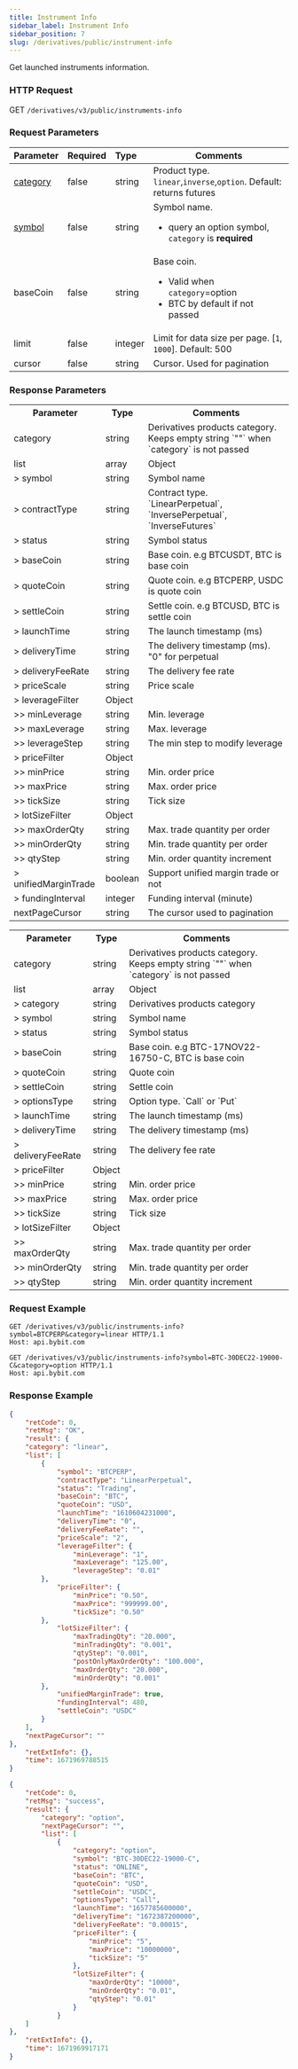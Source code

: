 ```yaml
---
title: Instrument Info
sidebar_label: Instrument Info
sidebar_position: 7
slug: /derivatives/public/instrument-info
---
```


Get launched instruments information.

### HTTP Request
GET `/derivatives/v3/public/instruments-info`

### Request Parameters
| Parameter | Required | Type | Comments|
|:----- |:-------|:-----|------ |
|[category](../enum#category) |false |string |Product type. `linear`,`inverse`,`option`. Default: returns futures|
|[symbol](../enum#symbol) |false |string |Symbol name. <ul><li>query an option symbol, `category` is **required**</li></ul>|
|baseCoin |false |string |Base coin. <ul><li>Valid when `category`=option</li><li>BTC by default if not passed</li></ul>|
|limit |false |integer |Limit for data size per page. [`1`, `1000`]. Default: 500|
|cursor |false |string |Cursor. Used for pagination|

### Response Parameters
<Tabs>
<TabItem value="future" label="Linear/Inverse" default>
    <table border="0.8">
        <tr>
            <th>Parameter</th><th>Type</th><th>Comments</th>
        </tr>
        <tr>
            <td>category</td><td>string</td><td>Derivatives products category. Keeps empty string `""` when `category` is not passed</td>
        </tr>
        <tr>
            <td>list</td><td>array</td><td>Object</td>
        </tr>
        <tr>
            <td>> symbol</td><td>string</td><td>Symbol name </td>
        </tr>
        <tr>
            <td>> contractType</td><td>string</td><td>Contract type. `LinearPerpetual`, `InversePerpetual`, `InverseFutures`</td>
        </tr>
        <tr>
            <td>> status</td><td>string</td><td>Symbol status </td>
        </tr>
        <tr>
            <td>> baseCoin</td><td>string</td><td>Base coin. e.g BTCUSDT, BTC is base coin</td>
        </tr>
        <tr>
            <td>> quoteCoin</td><td>string</td><td>Quote coin. e.g BTCPERP, USDC is quote coin</td>
        </tr>
        <tr>
            <td>> settleCoin</td><td>string</td><td>Settle coin. e.g BTCUSD, BTC is settle coin</td>
        </tr>
        <tr>
            <td>> launchTime</td><td>string</td><td>The launch timestamp (ms) </td>
        </tr>
        <tr>
            <td>> deliveryTime</td><td>string</td><td>The delivery timestamp (ms). "0" for perpetual </td>
        </tr>
        <tr>
            <td>> deliveryFeeRate</td><td>string</td><td>The delivery fee rate </td>
        </tr>
        <tr>
            <td>> priceScale</td><td>string</td><td>Price scale</td>
        </tr>
        <tr>
            <td>> leverageFilter</td><td>Object</td><td> </td>
        </tr>
        <tr>
            <td>>> minLeverage</td><td>string</td><td>Min. leverage </td>
        </tr>
        <tr>
            <td>>> maxLeverage</td><td>string</td><td>Max. leverage </td>
        </tr>
        <tr>
            <td>>> leverageStep</td><td>string</td><td>The min step to modify leverage </td>
        </tr>
        <tr>
            <td>> priceFilter</td><td>Object</td><td> </td>
        </tr>
        <tr>
            <td>>> minPrice</td><td>string</td><td>Min. order price</td>
        </tr>
        <tr>
            <td>>> maxPrice</td><td>string</td><td>Max. order price</td>
        </tr>
        <tr>
            <td>>> tickSize</td><td>string</td><td>Tick size</td>
        </tr>
        <tr>
            <td>> lotSizeFilter</td><td>Object</td><td> </td>
        </tr>
        <tr>
            <td>>> maxOrderQty</td><td>string</td><td>Max. trade quantity per order </td>
        </tr>
        <tr>
            <td>>> minOrderQty</td><td>string</td><td>Min. trade quantity per order </td>
        </tr>
        <tr>
            <td>>> qtyStep</td><td>string</td><td>Min. order quantity increment </td>
        </tr>
        <tr>
            <td>> unifiedMarginTrade</td><td>boolean</td><td>Support unified margin trade or not </td>
        </tr>
        <tr>
            <td>> fundingInterval</td><td>integer</td><td>Funding interval (minute) </td>
        </tr>
        <tr>
            <td>nextPageCursor</td><td>string</td><td>The cursor used to pagination</td>
        </tr>
    </table>
</TabItem>


<TabItem value="option" label="option">
    <table border="0.8">
        <tr>
            <th>Parameter</th><th>Type</th><th>Comments</th>
        </tr>
        <tr>
            <td>category</td><td>string</td><td>Derivatives products category. Keeps empty string `""` when `category` is not passed</td>
        </tr>
        <tr>
            <td>list</td><td>array</td><td>Object</td>
        </tr>
        <tr>
            <td>> category</td><td>string</td><td>Derivatives products category </td>
        </tr>
        <tr>
            <td>> symbol</td><td>string</td><td>Symbol name </td>
        </tr>
        <tr>
            <td>> status</td><td>string</td><td>Symbol status </td>
        </tr>
        <tr>
            <td>> baseCoin</td><td>string</td><td>Base coin. e.g BTC-17NOV22-16750-C, BTC is base coin </td>
        </tr>
        <tr>
            <td>> quoteCoin</td><td>string</td><td>Quote coin </td>
        </tr>
        <tr>
            <td>> settleCoin</td><td>string</td><td>Settle coin </td>
        </tr>
        <tr>
            <td>> optionsType</td><td>string</td><td>Option type. `Call` or `Put` </td>
        </tr>
        <tr>
            <td>> launchTime</td><td>string</td><td>The launch timestamp (ms) </td>
        </tr>
        <tr>
            <td>> deliveryTime</td><td>string</td><td>The delivery timestamp (ms) </td>
        </tr>
        <tr>
            <td>> deliveryFeeRate</td><td>string</td><td>The delivery fee rate </td>
        </tr>
        <tr>
            <td>> priceFilter</td><td>Object</td><td> </td>
        </tr>
        <tr>
            <td>>> minPrice</td><td>string</td><td>Min. order price</td>
        </tr>
        <tr>
            <td>>> maxPrice</td><td>string</td><td>Max. order price</td>
        </tr>
        <tr>
            <td>>> tickSize</td><td>string</td><td>Tick size</td>
        </tr>
        <tr>
            <td>> lotSizeFilter</td><td>Object</td><td> </td>
        </tr>
        <tr>
            <td>>> maxOrderQty</td><td>string</td><td>Max. trade quantity per order </td>
        </tr>
        <tr>
            <td>>> minOrderQty</td><td>string</td><td>Min. trade quantity per order </td>
        </tr>
        <tr>
            <td>>> qtyStep</td><td>string</td><td>Min. order quantity increment </td>
        </tr>
    </table>
</TabItem>
</Tabs>

### Request Example

<Tabs>
<TabItem value="console" label="linear">

```http
GET /derivatives/v3/public/instruments-info?symbol=BTCPERP&category=linear HTTP/1.1
Host: api.bybit.com
```

</TabItem>

<TabItem value="console-option" label="option">

```http
GET /derivatives/v3/public/instruments-info?symbol=BTC-30DEC22-19000-C&category=option HTTP/1.1
Host: api.bybit.com
```

</TabItem>
</Tabs>

### Response Example

<Tabs>
<TabItem value="js linear" label="js linear">

```json
{
    "retCode": 0,
    "retMsg": "OK",
    "result": {
    "category": "linear",
    "list": [
        {
            "symbol": "BTCPERP",
            "contractType": "LinearPerpetual",
            "status": "Trading",
            "baseCoin": "BTC",
            "quoteCoin": "USD",
            "launchTime": "1610604231000",
            "deliveryTime": "0",
            "deliveryFeeRate": "",
            "priceScale": "2",
            "leverageFilter": {
                "minLeverage": "1",
                "maxLeverage": "125.00",
                "leverageStep": "0.01"
        },
            "priceFilter": {
                "minPrice": "0.50",
                "maxPrice": "999999.00",
                "tickSize": "0.50"
        },
            "lotSizeFilter": {
                "maxTradingQty": "20.000",
                "minTradingQty": "0.001",
                "qtyStep": "0.001",
                "postOnlyMaxOrderQty": "100.000",
                "maxOrderQty": "20.000",
                "minOrderQty": "0.001"
        },
            "unifiedMarginTrade": true,
            "fundingInterval": 480,
            "settleCoin": "USDC"
        }
    ],
    "nextPageCursor": ""
},
    "retExtInfo": {},
    "time": 1671969788515
}
```

</TabItem>
<TabItem value="js option" label="js option">

```json
{
    "retCode": 0,
    "retMsg": "success",
    "result": {
        "category": "option",
        "nextPageCursor": "",
        "list": [
            {
                "category": "option",
                "symbol": "BTC-30DEC22-19000-C",
                "status": "ONLINE",
                "baseCoin": "BTC",
                "quoteCoin": "USD",
                "settleCoin": "USDC",
                "optionsType": "Call",
                "launchTime": "1657785600000",
                "deliveryTime": "1672387200000",
                "deliveryFeeRate": "0.00015",
                "priceFilter": {
                    "minPrice": "5",
                    "maxPrice": "10000000",
                    "tickSize": "5"
                },
                "lotSizeFilter": {
                    "maxOrderQty": "10000",
                    "minOrderQty": "0.01",
                    "qtyStep": "0.01"
                }
            }
    ]
},
    "retExtInfo": {},
    "time": 1671969917171
}
```
</TabItem>
</Tabs>